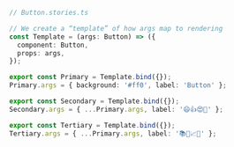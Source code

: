 ```ts
// Button.stories.ts

// We create a “template” of how args map to rendering
const Template = (args: Button) => ({
  component: Button,
  props: args,
});

export const Primary = Template.bind({});
Primary.args = { background: '#ff0', label: 'Button' };

export const Secondary = Template.bind({});
Secondary.args = { ...Primary.args, label: '😄👍😍💯' };

export const Tertiary = Template.bind({});
Tertiary.args = { ...Primary.args, label: '📚📕📈🤓' };
```
